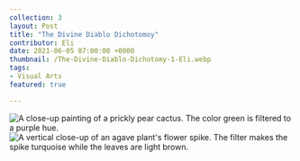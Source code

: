 ---
collection: 3
layout: Post
title: "The Divine Diablo Dichotomoy"
contributor: Eli
date: 2021-06-05 07:00:00 +0000
thumbnail: /The-Divine-Diablo-Dichotomy-1-Eli.webp
tags: 
- Visual Arts
featured: true

---
<div class="center">
    <img src="{{ site.baseurl }}/uploads/3/The-Divine-Diablo-Dichotomy-1-Eli.JPEG" 
    alt="A close-up painting of a prickly pear cactus. The color green is filtered to a purple hue." />
</div>

<div class="center">
    <img src="{{ site.baseurl }}/uploads/3/The-Divine-Diablo-Dichotomy-2-Eli.JPEG" 
    alt="A vertical close-up of an agave plant's flower spike. The filter makes the spike turquoise while the leaves are light brown." />
</div>